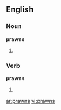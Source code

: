 ==English==

===Noun===
'''prawns'''

# {{plural of|[[prawn]]}}

===Verb===
'''prawns'''

# {{third-person singular of|[[prawn]]}}

[[ar:prawns]]
[[vi:prawns]]